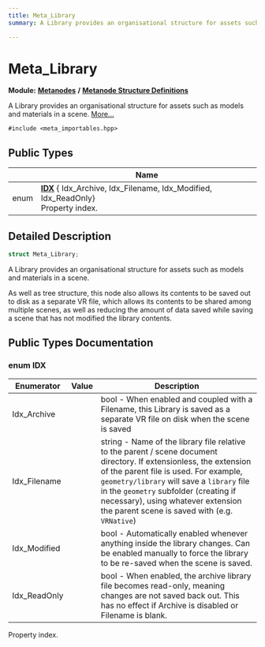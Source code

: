 ```yaml
---
title: Meta_Library
summary: A Library provides an organisational structure for assets such as models and materials in a scene. 

---
```


# Meta_Library

**Module:** **[Metanodes](../Modules/group__api__metanodes.mdx)** **/** **[Metanode Structure Definitions](../Modules/group__api__metadefs.mdx)**



A Library provides an organisational structure for assets such as models and materials in a scene.  [More...](#detailed-description)


`#include <meta_importables.hpp>`

## Public Types

|                | Name           |
| -------------- | -------------- |
| enum| **[IDX](../Classes/struct_meta___library.mdx#enum-idx)** { Idx_Archive, Idx_Filename, Idx_Modified, Idx_ReadOnly}<br />Property index.  |

## Detailed Description

```cpp
struct Meta_Library;
```

A Library provides an organisational structure for assets such as models and materials in a scene. 

As well as tree structure, this node also allows its contents to be saved out to disk as a separate VR file, which allows its contents to be shared among multiple scenes, as well as reducing the amount of data saved while saving a scene that has not modified the library contents. 

## Public Types Documentation

### enum IDX

| Enumerator | Value | Description |
| ---------- | ----- | ----------- |
| Idx_Archive | | bool - When enabled and coupled with a Filename, this Library is saved as a separate VR file on disk when the scene is saved   |
| Idx_Filename | | string - Name of the library file relative to the parent / scene document directory. If extensionless, the extension of the parent file is used. For example, `geometry/library` will save a `library` file in the `geometry` subfolder (creating if necessary), using whatever extension the parent scene is saved with (e.g. `VRNative`)   |
| Idx_Modified | | bool - Automatically enabled whenever anything inside the library changes. Can be enabled manually to force the library to be re-saved when the scene is saved.   |
| Idx_ReadOnly | | bool - When enabled, the archive library file becomes read-only, meaning changes are not saved back out. This has no effect if Archive is disabled or Filename is blank.   |



Property index. 

